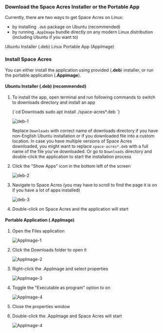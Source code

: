 

### Download the Space Acres Installer or the Portable App

Currently, there are two ways to get Space Acres on Linux:

- by installing `.deb` package on Ubuntu (recommended)
- by running `.AppImage` bundle directly on any modern Linux distribution (including Ubuntu if you want to)

<div className={`${styles.buttons} ${styles.flexContainer}`}>
    <Link
        className="button button--secondary"
        to="https://github.com/autonomys/space-acres/releases/download/0.2.3/space-acres_0.2.3-1_amd64.deb"
        style={{ display: 'flex', flexDirection: 'column', alignItems: 'center', justifyContent: 'center', textAlign: 'center', padding: '10px' }}>
        <span style={{ fontSize: '20px' }}>Ubuntu Installer</span>
        <span style={{ fontSize: '14px' }}>(.deb)</span>
    </Link>
    <Link
        className="button button--secondary"
        to="https://github.com/autonomys/space-acres/releases/download/0.2.3/space-acres-0.2.3-x86_64.AppImage"
        style={{ display: 'flex', flexDirection: 'column', alignItems: 'center', justifyContent: 'center', textAlign: 'center', padding: '10px' }}>
        <span style={{ fontSize: '20px' }}>Linux Portable App</span>
        <span style={{ fontSize: '14px' }}>(AppImage)</span>
    </Link>
</div>

### Install Space Acres

You can either install the application using provided (**.deb**) installer, or run the portable application (**.Appimage**).

#### Ubuntu Installer (.deb) (recommended)

1. To install the app, open terminal and run following commands to switch to downloads directory and install an app
    
    <CodeBlock language="shell-session">
    {`cd Downloads
    sudo apt install ./space-acres*.deb `}
    </CodeBlock>

    ![deb-1](/img/doc-imgs/space-acres/linux_images/deb-1.png)

    Replace `Downloads` with correct name of downloads directory if you have non-English Ubuntu installation or if you downloaded file into a custom location. 
    In case you have multiple versions of Space Acres downloaded, you might want to replace `space-acres*.deb` with a full name of the file you've downloaded. Or go to `Downloads` directory and double-click the application to start the installation process

2. Click the "Show Apps" icon in the bottom left of the screen
    
    ![deb-2](/img/doc-imgs/space-acres/linux_images/deb-2.png)

3. Navigate to Space Acres (you may have to scroll to find the page it is on if you have a lot of apps installed)

    ![deb-3](/img/doc-imgs/space-acres/linux_images/deb-3.png)

4. Double-click on Space Acres and the application will start


#### Portable Application (.AppImage)

1. Open the Files application

    ![AppImage-1](/img/doc-imgs/space-acres/linux_images/appimage-1.png)

2. Click the Downloads folder to open it

    ![AppImage-2](/img/doc-imgs/space-acres/linux_images/appimage-2.png)

3. Right-click the .AppImage and select properties

    ![AppImage-3](/img/doc-imgs/space-acres/linux_images/appimage-3.png)

4. Toggle the "Executable as program" option to on

    ![AppImage-4](/img/doc-imgs/space-acres/linux_images/appimage-4.png)

5. Close the properties window

6. Double-click the .AppImage and Space Acres will start

    ![AppImage-4](/img/doc-imgs/space-acres/linux_images/appimage-5.png)

